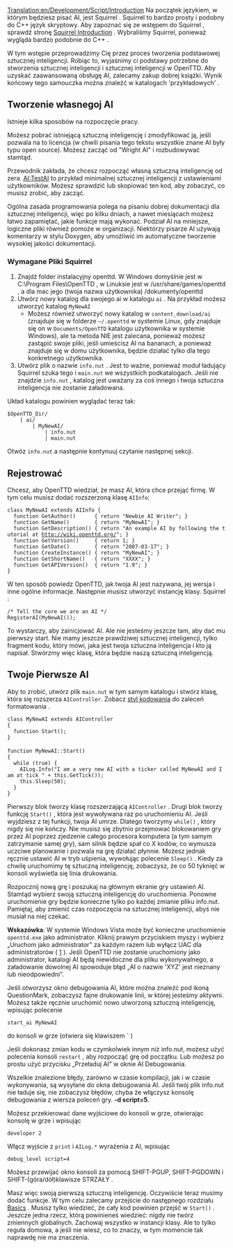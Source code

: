 [[Translation:en/Development/Script/Introduction]]
<!--{{NoAI}}-->{{pl/Development/Script/NoAI}}
Na początek językiem, w którym będziesz pisać AI, jest Squirrel . Squirrel to bardzo prosty i podobny do C++ język skryptowy. Aby zapoznać się ze wstępem do Squirrel , sprawdź stronę [[en/Development/Script/Squirrel|Squirrel Introduction]] . Wybraliśmy Squirrel, ponieważ wygląda bardzo podobnie do C++ .

W tym wstępie przeprowadzimy Cię przez proces tworzenia podstawowej sztucznej inteligencji. Robiąc to, wyjaśnimy ci podstawy potrzebne do stworzenia sztucznej inteligencji i sztucznej inteligencji w OpenTTD. Aby uzyskać zaawansowaną obsługę AI, zalecamy zakup dobrej książki. Wynik końcowy tego samouczka można znaleźć w katalogach  'przykładowych' .

==Tworzenie własnegoj AI==
Istnieje kilka sposobów na rozpoczęcie pracy.

Możesz pobrać istniejącą sztuczną inteligencję i zmodyfikować ją, jeśli pozwala na to licencja (w chwili pisania tego tekstu wszystkie znane AI były typu open source). Możesz zacząć od "Wright AI" i rozbudowywać stamtąd.

Przewodnik zakłada, że ​​chcesz rozpocząć własną sztuczną inteligencję od zera. [[pl/Development/Script/SI/TestAI|AI:TestAI]] to przykład minimalnej sztucznej inteligencji z ustawieniami użytkowników. Możesz sprawdzić lub skopiować ten kod, aby zobaczyć, co musisz zrobić, aby zacząć. 

Ogólna zasada programowania polega na pisaniu dobrej dokumentacji dla sztucznej inteligencji, więc po kilku dniach, a nawet miesiącach możesz łatwo zapamiętać, jakie funkcje mają wykonać. Podział AI na mniejsze, logiczne pliki również pomoże w organizacji. Niektórzy pisarze AI używają komentarzy w stylu Doxygen, aby umożliwić im automatyczne tworzenie wysokiej jakości dokumentacji.

===Wymagane Pliki Squirrel ===
# Znajdź folder instalacyjny openttd. W Windows domyślnie jest w C:\Program Files\OpenTTD , w Linuksie jest w /usr/share/games/openttd , a dla mac jego (twoja nazwa użytkownika) /dokumenty/openttd
# Utwórz nowy katalog dla swojego ai w katalogu <code>ai</code> . Na przykład możesz utworzyć katalog <code>MyNewAI</code>
#* Możesz również utworzyć nowy katalog w <code>content_download/ai</code> (znajduje się w folderze  <code>~/.openttd</code> w systemie Linux, gdy znajduje się on w <code>Documents/OpenTTD</code>  katalogu użytkownika w systemie Windows), ale ta metoda NIE jest zalecana, ponieważ możesz zastąpić swoje pliki, jeśli umieścisz AI na bananach, a ponieważ znajduje się w domu użytkownika, będzie działać tylko dla tego konkretnego użytkownika.
# Utwórz plik o nazwie <code>info.nut</code> . Jest to ważne, ponieważ moduł ładujący Squirrel szuka tego i <code>main.nut</code> we wszystkich podkatalogach. Jeśli nie znajdzie <code>info.nut</code> , katalog jest uważany za coś innego i twoja sztuczna inteligencja nie zostanie załadowana.

Układ katalogu powinien wyglądać teraz tak:
<pre>
$OpenTTD_Dir/
    | ai/
        | MyNewAI/
            | info.nut 
            | main.nut
</pre>

Otwóz <code>info.nut</code> a następnie kontynuuj czytanie następnej sekcji.

==Rejestrować==

Chcesz, aby OpenTTD wiedział, że masz AI, która chce przejąć firmę. W tym celu musisz dodać rozszerzoną klasę <code>AIInfo</code>:

 class MyNewAI extends AIInfo {
   function GetAuthor()      { return "Newbie AI Writer"; }
   function GetName()        { return "MyNewAI"; }
   function GetDescription() { return "An example AI by following the tutorial at http://wiki.openttd.org/"; }
   function GetVersion()     { return 1; }
   function GetDate()        { return "2007-03-17"; }
   function CreateInstance() { return "MyNewAI"; }
   function GetShortName()   { return "XXXX"; }
   function GetAPIVersion()  { return "1.9"; }
 }

W ten sposób powiedz OpenTTD, jak twoja AI jest nazywana, jej wersja i inne ogólne informacje. Następnie musisz utworzyć instancję klasy.
Squirrel :

 /* Tell the core we are an AI */
 RegisterAI(MyNewAI());

To wystarczy, aby zainicjować AI. Ale nie jesteśmy jeszcze tam, aby dać mu pierwszy start. Nie mamy jeszcze prawdziwej sztucznej inteligencji, tylko fragment kodu, który mówi, jaka jest twoja sztuczna inteligencja i kto ją napisał. Stwórzmy więc klasę, która będzie naszą sztuczną inteligencją.

==Twoje Pierwsze AI==

Aby to zrobić, utwórz plik <code>main.nut</code> w tym samym katalogu i stwórz klasę, która się rozszerza <code>AIController</code>. Zobacz [[pl/Development/Styl kodowania|styl kodowania]] do zaleceń formatowania .

 class MyNewAI extends AIController 
 {
   function Start();
 }
 
 function MyNewAI::Start()
 {
   while (true) {
     AILog.Info("I am a very new AI with a ticker called MyNewAI and I am at tick " + this.GetTick());
     this.Sleep(50);
   }
 }

Pierwszy blok tworzy klasę rozszerzającą <code>AIController</code> . Drugi blok tworzy funkcję <code>Start()</code> , która jest wywoływana raz po uruchomieniu AI. Jeśli wyjdziesz z tej funkcji, twoja AI umrze. Dlatego tworzymy <code>while()</code> , który nigdy się nie kończy.
Nie musisz się zbytnio przejmować blokowaniem gry przez AI poprzez zjedzenie całego procesora komputera (a tym samym zatrzymanie samej gry), sam silnik będzie spał co X kodów, co wymusza uczciwe planowanie i pozwala na grę działać płynnie. Możesz jednak ręcznie ustawić AI w tryb uśpienia, wywołując polecenie <code>Sleep()</code> . Kiedy za chwilę uruchomimy tę sztuczną inteligencję, zobaczysz, że co 50 tyknięć w konsoli wyświetla się linia drukowania.

Rozpocznij nową grę i poszukaj na głównym ekranie gry ustawień AI. Stamtąd wybierz swoją sztuczną inteligencję do uruchomienia. Ponowne uruchomienie gry będzie konieczne tylko po każdej zmianie pliku info.nut. Pamiętaj, aby zmienić czas rozpoczęcia na sztucznej inteligencji, abyś nie musiał na niej czekać.

'''Wskazówka''':
W systemie Windows Vista może być konieczne uruchomienie <code>openttd.exe</code> jako administrator. Kliknij prawym przyciskiem myszy i wybierz „Uruchom jako administrator” za każdym razem lub wyłącz UAC dla administratorów ( [http://www.howtogeek.com/howto/windows-vista/disable-user-account-controluac-for-administrators-only/] ).
Jeśli OpenTTD nie zostanie uruchomiony jako administrator, katalogi AI będą niewidoczne dla pliku wykonywalnego, a załadowanie dowolnej AI spowoduje błąd „AI o nazwie 'XYZ' jest nieznany lub nieodpowiedni”.

Jeśli otworzysz okno debugowania AI, które można znaleźć pod ikoną QuestionMark, zobaczysz fajne drukowanie linii, w której jesteśmy aktywni. Możesz także ręcznie uruchomić nowo utworzoną sztuczną inteligencję, wpisując polecenie
 start_ai MyNewAI
do konsoli w grze (otwiera się klawiszem '''`''' )

Jeśli dokonasz zmian kodu w czymkolwiek innym niż info.nut, możesz użyć polecenia konsoli <code>restart</code> , aby rozpocząć grę od początku. Lub możesz po prostu użyć przycisku „Przeładuj AI” w oknie AI Debugowania.

Wszelkie znalezione błędy, zarówno w czasie kompilacji, jak i w czasie wykonywania, są wysyłane do okna debugowania AI. Jeśli twój plik info.nut nie ładuje się, nie zobaczysz błędów, chyba że włączysz konsolę debugowania z wiersza poleceń gry. '''-d script=5'''.


Możesz przekierować dane wyjściowe do konsoli w grze, otwierając konsolę w grze i wpisując
 developer 2
Włącz wyjście z <code>print</code> i <code>AILog.*</code> wyrażenia z AI, wpisując
 debug_level script=4

Możesz przewijać okno konsoli za pomocą SHIFT-PGUP, SHIFT-PGDOWN i SHIFT-(góra/dół)klawisze STRZAŁY .

Masz więc swoją pierwszą sztuczną inteligencję. Oczywiście teraz musimy dodać funkcje. W tym celu zalecamy przejście do następnego rozdziału [[pl/Development/Script/SI/Basics|Basics]] . Musisz tylko wiedzieć, że cały kod powinien przejść w <code>Start()</code> . Jeszcze jedna rzecz, którą powinieneś wiedzieć: nigdy nie twórz zmiennych globalnych. Zachowaj wszystko w instancji klasy. Ale to tylko reguła domowa, a jeśli nie wiesz, co to znaczy, w tym momencie tak naprawdę nie ma znaczenia.